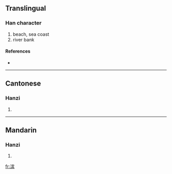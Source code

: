 {{also|濱}}
==Translingual==

===Han character===
{{Han char|rn=85|rad=水|as=10|sn=13|four=|canj=水十人金 (EJOC)}}

# beach, sea coast
# river bank

====References====
* {{Han ref|kx=0643.241|hdz=31708.040|uh=6EE8|ud=28392}}

----

==Cantonese==

===Hanzi===
{{yue-hanzi|jyut=|y=ban1}}

# {{defn|Cantonese}}

----

==Mandarin==

===Hanzi===
{{cmn-hanzi|tra=濱|pin=[[bīn]] ([[bin1]])|wg=pin<sup>1</sup>}}

# {{defn|Mandarin}}

[[fr:滨]]